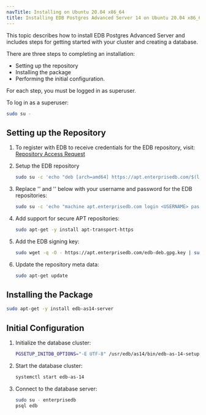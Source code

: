 ```yaml
---
navTitle: Installing on Ubuntu 20.04 x86_64
title: Installing EDB Postgres Advanced Server 14 on Ubuntu 20.04 x86_64
---
```


This topic describes how to install EDB Postgres Advanced Server and includes steps for getting started with your cluster and creating a database.

There are three steps to completing an installation:

- Setting up the repository
- Installing the package
- Performing the initial configuration.

For each step, you must be logged in as superuser.

To log in as a superuser:

```sh
sudo su -
```

## Setting up the Repository

1. To register with EDB to receive credentials for the EDB repository, visit: [Repository Access Request](https://www.enterprisedb.com/repository-access-request)

1. Setup the EDB repository

   ```sh
   sudo su -c 'echo "deb [arch=amd64] https://apt.enterprisedb.com/$(lsb_release -cs)-edb/ $(lsb_release -cs) main" > /etc/apt/sources.list.d/edb-$(lsb_release -cs).list'
   ```

1. Replace '<USERNAME>' and '<PASSWORD>' below with your username and password for the EDB repositories:

   ```sh
   sudo su -c 'echo "machine apt.enterprisedb.com login <USERNAME> password <PASSWORD>" > /etc/apt/auth.conf.d/edb.conf'
   ```

1. Add support for secure APT repositories:

   ```sh
   sudo apt-get -y install apt-transport-https
   ```

1. Add the EDB signing key:

   ```sh
   sudo wget -q -O - https://apt.enterprisedb.com/edb-deb.gpg.key | sudo apt-key add -
   ```

1. Update the repository meta data:
   ```sh
   sudo apt-get update
   ```

## Installing the Package

```sh
sudo apt-get -y install edb-as14-server
```

## Initial Configuration

1. Initialize the database cluster:

   ```sh
   PGSETUP_INITDB_OPTIONS="-E UTF-8" /usr/edb/as14/bin/edb-as-14-setup initdb
   ```

1. Start the database cluster:

   ```sh
   systemctl start edb-as-14
   ```

1. Connect to the database server:
   ```sh
   sudo su - enterprisedb
   psql edb
   ```
